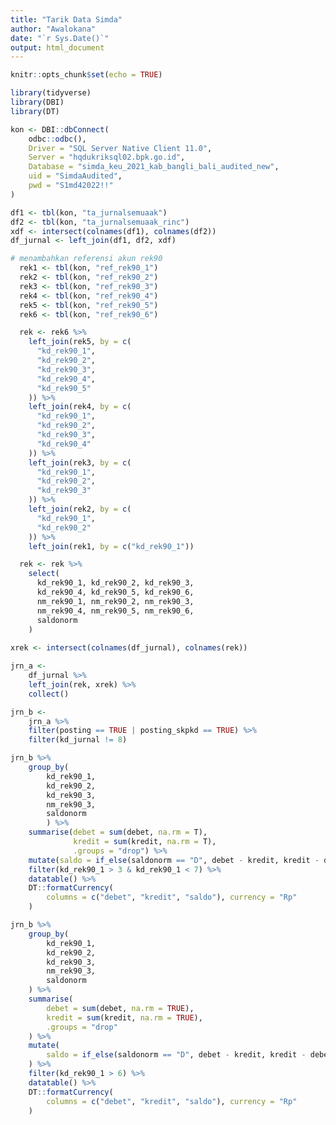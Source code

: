 ```yaml
---
title: "Tarik Data Simda"
author: "Awalokana"
date: "`r Sys.Date()`"
output: html_document
---
```


```r
knitr::opts_chunk$set(echo = TRUE)
```

```r
library(tidyverse)
library(DBI)
library(DT)
```

```r
kon <- DBI::dbConnect(
    odbc::odbc(),
    Driver = "SQL Server Native Client 11.0",
    Server = "hqdukriksql02.bpk.go.id",
    Database = "simda_keu_2021_kab_bangli_bali_audited_new",
    uid = "SimdaAudited",
    pwd = "S1md42022!!"
)
```


```r
df1 <- tbl(kon, "ta_jurnalsemuaak")
df2 <- tbl(kon, "ta_jurnalsemuaak_rinc")
xdf <- intersect(colnames(df1), colnames(df2))
df_jurnal <- left_join(df1, df2, xdf)
```

```r
# menambahkan referensi akun rek90
  rek1 <- tbl(kon, "ref_rek90_1")
  rek2 <- tbl(kon, "ref_rek90_2")
  rek3 <- tbl(kon, "ref_rek90_3")
  rek4 <- tbl(kon, "ref_rek90_4")
  rek5 <- tbl(kon, "ref_rek90_5")
  rek6 <- tbl(kon, "ref_rek90_6")

  rek <- rek6 %>%
    left_join(rek5, by = c(
      "kd_rek90_1",
      "kd_rek90_2",
      "kd_rek90_3",
      "kd_rek90_4",
      "kd_rek90_5"
    )) %>%
    left_join(rek4, by = c(
      "kd_rek90_1",
      "kd_rek90_2",
      "kd_rek90_3",
      "kd_rek90_4"
    )) %>%
    left_join(rek3, by = c(
      "kd_rek90_1",
      "kd_rek90_2",
      "kd_rek90_3"
    )) %>%
    left_join(rek2, by = c(
      "kd_rek90_1",
      "kd_rek90_2"
    )) %>%
    left_join(rek1, by = c("kd_rek90_1"))

  rek <- rek %>%
    select(
      kd_rek90_1, kd_rek90_2, kd_rek90_3,
      kd_rek90_4, kd_rek90_5, kd_rek90_6,
      nm_rek90_1, nm_rek90_2, nm_rek90_3,
      nm_rek90_4, nm_rek90_5, nm_rek90_6,
      saldonorm
    )
  
xrek <- intersect(colnames(df_jurnal), colnames(rek))
```

```r
jrn_a <- 
    df_jurnal %>% 
    left_join(rek, xrek) %>% 
    collect()
```

```r
jrn_b <-  
    jrn_a %>% 
    filter(posting == TRUE | posting_skpkd == TRUE) %>% 
    filter(kd_jurnal != 8)
```

```r
jrn_b %>% 
    group_by(
        kd_rek90_1, 
        kd_rek90_2, 
        kd_rek90_3,
        nm_rek90_3, 
        saldonorm
        ) %>% 
    summarise(debet = sum(debet, na.rm = T),
              kredit = sum(kredit, na.rm = T),
              .groups = "drop") %>% 
    mutate(saldo = if_else(saldonorm == "D", debet - kredit, kredit - debet)) %>% 
    filter(kd_rek90_1 > 3 & kd_rek90_1 < 7) %>% 
    datatable() %>% 
    DT::formatCurrency(
        columns = c("debet", "kredit", "saldo"), currency = "Rp"
    )
```

```r
jrn_b %>% 
    group_by(
        kd_rek90_1,
        kd_rek90_2,
        kd_rek90_3,
        nm_rek90_3,
        saldonorm
    ) %>% 
    summarise(
        debet = sum(debet, na.rm = TRUE),
        kredit = sum(kredit, na.rm = TRUE),
        .groups = "drop"
    ) %>% 
    mutate(
        saldo = if_else(saldonorm == "D", debet - kredit, kredit - debet)
    ) %>% 
    filter(kd_rek90_1 > 6) %>% 
    datatable() %>% 
    DT::formatCurrency(
        columns = c("debet", "kredit", "saldo"), currency = "Rp"
    )
```

```r

```







